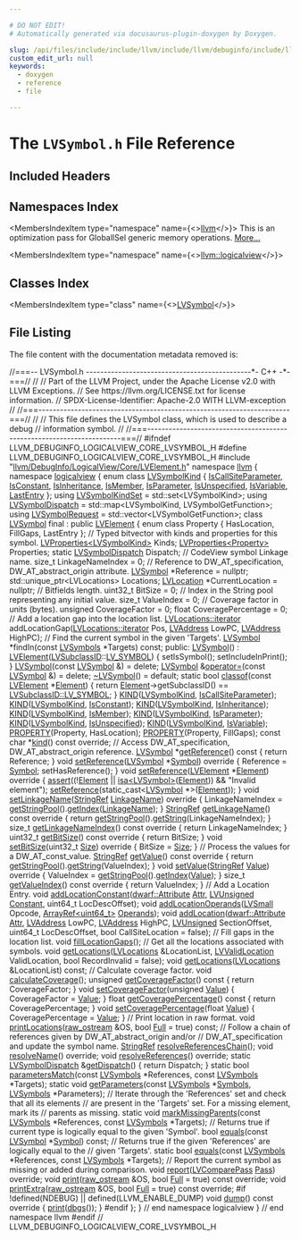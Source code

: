 ```yaml
---

# DO NOT EDIT!
# Automatically generated via docusaurus-plugin-doxygen by Doxygen.

slug: /api/files/include/include/llvm/include/llvm/debuginfo/include/llvm/debuginfo/logicalview/include/llvm/debuginfo/logicalview/core/lvsymbol-h
custom_edit_url: null
keywords:
  - doxygen
  - reference
  - file

---
```





# The `LVSymbol.h` File Reference

<DoxygenPage pluginConfig={pluginConfig}>



## Included Headers

<IncludesList>
<IncludesListItem
  filePath="llvm/DebugInfo/LogicalView/Core/LVElement.h"
  permalink="/docs/api/files/include/include/llvm/include/llvm/debuginfo/include/llvm/debuginfo/logicalview/include/llvm/debuginfo/logicalview/core/lvelement-h"
  isLocal="true" />
</IncludesList>

## Namespaces Index

<MembersIndex>

<MembersIndexItem
  type="namespace"
  name={<><a href="/docs/api/namespaces/llvm">llvm</a></>}>
This is an optimization pass for GlobalISel generic memory operations. <a href="/docs/api/namespaces/llvm/#details">More...</a>
</MembersIndexItem>

<MembersIndexItem
  type="namespace"
  name={<><a href="/docs/api/namespaces/llvm/logicalview">llvm::logicalview</a></>}>
</MembersIndexItem>

</MembersIndex>

## Classes Index

<MembersIndex>

<MembersIndexItem
  type="class"
  name={<><a href="/docs/api/classes/llvm/logicalview/lvsymbol">LVSymbol</a></>}>
</MembersIndexItem>

</MembersIndex>


## File Listing

The file content with the documentation metadata removed is:

<ProgramListing>

<Link id="l00001" /><CodeLine lineNumber="1"><Highlight kind="comment">//===-- LVSymbol.h ----------------------------------------------&#42;- C++ -&#42;-===//</Highlight><Highlight kind="normal"></Highlight></CodeLine>
<Link id="l00002" /><CodeLine lineNumber="2"><Highlight kind="normal"></Highlight><Highlight kind="comment">//</Highlight><Highlight kind="normal"></Highlight></CodeLine>
<Link id="l00003" /><CodeLine lineNumber="3"><Highlight kind="normal"></Highlight><Highlight kind="comment">// Part of the LLVM Project, under the Apache License v2.0 with LLVM Exceptions.</Highlight><Highlight kind="normal"></Highlight></CodeLine>
<Link id="l00004" /><CodeLine lineNumber="4"><Highlight kind="normal"></Highlight><Highlight kind="comment">// See https://llvm.org/LICENSE.txt for license information.</Highlight><Highlight kind="normal"></Highlight></CodeLine>
<Link id="l00005" /><CodeLine lineNumber="5"><Highlight kind="normal"></Highlight><Highlight kind="comment">// SPDX-License-Identifier: Apache-2.0 WITH LLVM-exception</Highlight><Highlight kind="normal"></Highlight></CodeLine>
<Link id="l00006" /><CodeLine lineNumber="6"><Highlight kind="normal"></Highlight><Highlight kind="comment">//</Highlight><Highlight kind="normal"></Highlight></CodeLine>
<Link id="l00007" /><CodeLine lineNumber="7"><Highlight kind="normal"></Highlight><Highlight kind="comment">//===----------------------------------------------------------------------===//</Highlight><Highlight kind="normal"></Highlight></CodeLine>
<Link id="l00008" /><CodeLine lineNumber="8"><Highlight kind="normal"></Highlight><Highlight kind="comment">//</Highlight><Highlight kind="normal"></Highlight></CodeLine>
<Link id="l00009" /><CodeLine lineNumber="9"><Highlight kind="normal"></Highlight><Highlight kind="comment">// This file defines the LVSymbol class, which is used to describe a debug</Highlight><Highlight kind="normal"></Highlight></CodeLine>
<Link id="l00010" /><CodeLine lineNumber="10"><Highlight kind="normal"></Highlight><Highlight kind="comment">// information symbol.</Highlight><Highlight kind="normal"></Highlight></CodeLine>
<Link id="l00011" /><CodeLine lineNumber="11"><Highlight kind="normal"></Highlight><Highlight kind="comment">//</Highlight><Highlight kind="normal"></Highlight></CodeLine>
<Link id="l00012" /><CodeLine lineNumber="12"><Highlight kind="normal"></Highlight><Highlight kind="comment">//===----------------------------------------------------------------------===//</Highlight><Highlight kind="normal"></Highlight></CodeLine>
<Link id="l00013" /><CodeLine lineNumber="13"><Highlight kind="normal"></Highlight></CodeLine>
<Link id="l00014" /><CodeLine lineNumber="14"><Highlight kind="normal"></Highlight><Highlight kind="preprocessor">#ifndef LLVM&#95;DEBUGINFO&#95;LOGICALVIEW&#95;CORE&#95;LVSYMBOL&#95;H</Highlight><Highlight kind="normal"></Highlight></CodeLine>
<Link id="l00015" /><CodeLine lineNumber="15"><Highlight kind="normal"></Highlight><Highlight kind="preprocessor">#define LLVM&#95;DEBUGINFO&#95;LOGICALVIEW&#95;CORE&#95;LVSYMBOL&#95;H</Highlight><Highlight kind="normal"></Highlight></CodeLine>
<Link id="l00016" /><CodeLine lineNumber="16"><Highlight kind="normal"></Highlight></CodeLine>
<Link id="l00017" /><CodeLine lineNumber="17"><Highlight kind="normal"></Highlight><Highlight kind="preprocessor">#include &quot;<a href="/docs/api/files/include/include/llvm/include/llvm/debuginfo/include/llvm/debuginfo/logicalview/include/llvm/debuginfo/logicalview/core/lvelement-h">llvm/DebugInfo/LogicalView/Core/LVElement.h</a>&quot;</Highlight><Highlight kind="normal"></Highlight></CodeLine>
<Link id="l00018" /><CodeLine lineNumber="18"><Highlight kind="normal"></Highlight></CodeLine>
<Link id="l00019" /><CodeLine lineNumber="19"><Highlight kind="normal"></Highlight><Highlight kind="keyword">namespace </Highlight><Highlight kind="normal"><a href="/docs/api/namespaces/llvm">llvm</a> &#123;</Highlight></CodeLine>
<Link id="l00020" /><CodeLine lineNumber="20"><Highlight kind="normal"></Highlight><Highlight kind="keyword">namespace </Highlight><Highlight kind="normal"><a href="/docs/api/namespaces/llvm/logicalview">logicalview</a> &#123;</Highlight></CodeLine>
<Link id="l00021" /><CodeLine lineNumber="21"><Highlight kind="normal"></Highlight></CodeLine>
<Link id="l00022" /><CodeLine lineNumber="22" lineLink="/docs/api/namespaces/llvm/logicalview/#a3d5fc908e2b7551e895442fe95e2b090"><Highlight kind="normal"></Highlight><Highlight kind="keyword">enum class</Highlight><Highlight kind="normal"> <a href="/docs/api/namespaces/llvm/logicalview/#a3d5fc908e2b7551e895442fe95e2b090">LVSymbolKind</a> &#123;</Highlight></CodeLine>
<Link id="l00023" /><CodeLine lineNumber="23" lineLink="/docs/api/namespaces/llvm/logicalview/#a3d5fc908e2b7551e895442fe95e2b090a43a104fd4c741376beded08cdeccba45"><Highlight kind="normal">  <a href="/docs/api/namespaces/llvm/logicalview/#a3d5fc908e2b7551e895442fe95e2b090a43a104fd4c741376beded08cdeccba45">IsCallSiteParameter</a>,</Highlight></CodeLine>
<Link id="l00024" /><CodeLine lineNumber="24" lineLink="/docs/api/namespaces/llvm/logicalview/#a3d5fc908e2b7551e895442fe95e2b090affb12d1a144101cc60187107b298897d"><Highlight kind="normal">  <a href="/docs/api/namespaces/llvm/codeview/#adea5cfab927f82e2664c69c86f8f572faffb12d1a144101cc60187107b298897d">IsConstant</a>,</Highlight></CodeLine>
<Link id="l00025" /><CodeLine lineNumber="25" lineLink="/docs/api/namespaces/llvm/logicalview/#a3d5fc908e2b7551e895442fe95e2b090a9914e02236a03c50fbbf3bbcc954febd"><Highlight kind="normal">  <a href="/docs/api/namespaces/llvm/logicalview/#a3d5fc908e2b7551e895442fe95e2b090a9914e02236a03c50fbbf3bbcc954febd">IsInheritance</a>,</Highlight></CodeLine>
<Link id="l00026" /><CodeLine lineNumber="26" lineLink="/docs/api/namespaces/llvm/logicalview/#a3d5fc908e2b7551e895442fe95e2b090ab40fdbaaee07f50a0654ab075b4d9af1"><Highlight kind="normal">  <a href="/docs/api/namespaces/llvm/logicalview/#a738fb172d3b98e08a4325dc7ca5588b8ab40fdbaaee07f50a0654ab075b4d9af1">IsMember</a>,</Highlight></CodeLine>
<Link id="l00027" /><CodeLine lineNumber="27" lineLink="/docs/api/namespaces/llvm/logicalview/#a3d5fc908e2b7551e895442fe95e2b090a3c21f0dc49836cff410ee48c6541f48d"><Highlight kind="normal">  <a href="/docs/api/namespaces/llvm/codeview/#a122913b65bb4e07d697d9910e5e58762a3c21f0dc49836cff410ee48c6541f48d">IsParameter</a>,</Highlight></CodeLine>
<Link id="l00028" /><CodeLine lineNumber="28" lineLink="/docs/api/namespaces/llvm/logicalview/#a3d5fc908e2b7551e895442fe95e2b090ad8dd6587a1c5498a3f6f494891690030"><Highlight kind="normal">  <a href="/docs/api/namespaces/llvm/logicalview/#a3d5fc908e2b7551e895442fe95e2b090ad8dd6587a1c5498a3f6f494891690030">IsUnspecified</a>,</Highlight></CodeLine>
<Link id="l00029" /><CodeLine lineNumber="29" lineLink="/docs/api/namespaces/llvm/logicalview/#a3d5fc908e2b7551e895442fe95e2b090ac34fc7aad3ee91045624929ba5dc15ac"><Highlight kind="normal">  <a href="/docs/api/namespaces/llvm/logicalview/#a3d5fc908e2b7551e895442fe95e2b090ac34fc7aad3ee91045624929ba5dc15ac">IsVariable</a>,</Highlight></CodeLine>
<Link id="l00030" /><CodeLine lineNumber="30" lineLink="/docs/api/namespaces/llvm/logicalview/#a3d5fc908e2b7551e895442fe95e2b090aa8dd94192f46c5d6b627fa48d2232456"><Highlight kind="normal">  <a href="/docs/api/namespaces/llvm/logicalview/#a67a0a9e98b6eba7815f33e0e25ab4a3daa8dd94192f46c5d6b627fa48d2232456">LastEntry</a></Highlight></CodeLine>
<Link id="l00031" /><CodeLine lineNumber="31"><Highlight kind="normal">&#125;;</Highlight></CodeLine>
<Link id="l00032" /><CodeLine lineNumber="32" lineLink="/docs/api/namespaces/llvm/logicalview/#a0981715291dc939d04f5f6c0d13da377"><Highlight kind="normal"></Highlight><Highlight kind="keyword">using </Highlight><Highlight kind="normal"><a href="/docs/api/namespaces/llvm/logicalview/#a0981715291dc939d04f5f6c0d13da377">LVSymbolKindSet</a> = std::set&lt;LVSymbolKind&gt;;</Highlight></CodeLine>
<Link id="l00033" /><CodeLine lineNumber="33" lineLink="/docs/api/namespaces/llvm/logicalview/#a321cd84fc56ecb90861ecd29f0ab695d"><Highlight kind="normal"></Highlight><Highlight kind="keyword">using </Highlight><Highlight kind="normal"><a href="/docs/api/namespaces/llvm/logicalview/#a321cd84fc56ecb90861ecd29f0ab695d">LVSymbolDispatch</a> = std::map&lt;LVSymbolKind, LVSymbolGetFunction&gt;;</Highlight></CodeLine>
<Link id="l00034" /><CodeLine lineNumber="34" lineLink="/docs/api/namespaces/llvm/logicalview/#a3c78c7d11738d619a50f414876899817"><Highlight kind="normal"></Highlight><Highlight kind="keyword">using </Highlight><Highlight kind="normal"><a href="/docs/api/namespaces/llvm/logicalview/#a3c78c7d11738d619a50f414876899817">LVSymbolRequest</a> = std::vector&lt;LVSymbolGetFunction&gt;;</Highlight></CodeLine>
<Link id="l00035" /><CodeLine lineNumber="35"><Highlight kind="normal"></Highlight></CodeLine>
<Link id="l00036" /><CodeLine lineNumber="36" lineLink="/docs/api/classes/llvm/logicalview/lvsymbol"><Highlight kind="normal"></Highlight><Highlight kind="keyword">class </Highlight><Highlight kind="normal"><a href="/docs/api/classes/llvm/logicalview/lvsymbol/#aee704ac618c5f1e6137701e4909cc042">LVSymbol</a> final : </Highlight><Highlight kind="keyword">public</Highlight><Highlight kind="normal"> <a href="/docs/api/classes/llvm/logicalview/lvelement/#a472b2d467bd099e1735f895c415ae034">LVElement</a> &#123;</Highlight></CodeLine>
<Link id="l00037" /><CodeLine lineNumber="37"><Highlight kind="normal">  </Highlight><Highlight kind="keyword">enum class</Highlight><Highlight kind="normal"> Property &#123; HasLocation, FillGaps, LastEntry &#125;;</Highlight></CodeLine>
<Link id="l00038" /><CodeLine lineNumber="38"><Highlight kind="normal"></Highlight></CodeLine>
<Link id="l00039" /><CodeLine lineNumber="39"><Highlight kind="normal">  </Highlight><Highlight kind="comment">// Typed bitvector with kinds and properties for this symbol.</Highlight><Highlight kind="normal"></Highlight></CodeLine>
<Link id="l00040" /><CodeLine lineNumber="40"><Highlight kind="normal">  <a href="/docs/api/classes/llvm/logicalview/lvproperties">LVProperties&lt;LVSymbolKind&gt;</a> Kinds;</Highlight></CodeLine>
<Link id="l00041" /><CodeLine lineNumber="41"><Highlight kind="normal">  <a href="/docs/api/classes/llvm/logicalview/lvproperties">LVProperties&lt;Property&gt;</a> Properties;</Highlight></CodeLine>
<Link id="l00042" /><CodeLine lineNumber="42"><Highlight kind="normal">  </Highlight><Highlight kind="keyword">static</Highlight><Highlight kind="normal"> <a href="/docs/api/namespaces/llvm/logicalview/#a321cd84fc56ecb90861ecd29f0ab695d">LVSymbolDispatch</a> Dispatch;</Highlight></CodeLine>
<Link id="l00043" /><CodeLine lineNumber="43"><Highlight kind="normal"></Highlight></CodeLine>
<Link id="l00044" /><CodeLine lineNumber="44"><Highlight kind="normal">  </Highlight><Highlight kind="comment">// CodeView symbol Linkage name.</Highlight><Highlight kind="normal"></Highlight></CodeLine>
<Link id="l00045" /><CodeLine lineNumber="45"><Highlight kind="normal">  </Highlight><Highlight kind="keywordtype">size&#95;t</Highlight><Highlight kind="normal"> LinkageNameIndex = 0;</Highlight></CodeLine>
<Link id="l00046" /><CodeLine lineNumber="46"><Highlight kind="normal"></Highlight></CodeLine>
<Link id="l00047" /><CodeLine lineNumber="47"><Highlight kind="normal">  </Highlight><Highlight kind="comment">// Reference to DW&#95;AT&#95;specification, DW&#95;AT&#95;abstract&#95;origin attribute.</Highlight><Highlight kind="normal"></Highlight></CodeLine>
<Link id="l00048" /><CodeLine lineNumber="48"><Highlight kind="normal">  <a href="/docs/api/classes/llvm/logicalview/lvsymbol/#aee704ac618c5f1e6137701e4909cc042">LVSymbol</a> &#42;Reference = </Highlight><Highlight kind="keyword">nullptr</Highlight><Highlight kind="normal">;</Highlight></CodeLine>
<Link id="l00049" /><CodeLine lineNumber="49"><Highlight kind="normal">  std::unique&#95;ptr&lt;LVLocations&gt; Locations;</Highlight></CodeLine>
<Link id="l00050" /><CodeLine lineNumber="50"><Highlight kind="normal">  <a href="/docs/api/classes/llvm/logicalview/lvlocation">LVLocation</a> &#42;CurrentLocation = </Highlight><Highlight kind="keyword">nullptr</Highlight><Highlight kind="normal">;</Highlight></CodeLine>
<Link id="l00051" /><CodeLine lineNumber="51"><Highlight kind="normal"></Highlight></CodeLine>
<Link id="l00052" /><CodeLine lineNumber="52"><Highlight kind="normal">  </Highlight><Highlight kind="comment">// Bitfields length.</Highlight><Highlight kind="normal"></Highlight></CodeLine>
<Link id="l00053" /><CodeLine lineNumber="53"><Highlight kind="normal">  uint32&#95;t BitSize = 0;</Highlight></CodeLine>
<Link id="l00054" /><CodeLine lineNumber="54"><Highlight kind="normal"></Highlight></CodeLine>
<Link id="l00055" /><CodeLine lineNumber="55"><Highlight kind="normal">  </Highlight><Highlight kind="comment">// Index in the String pool representing any initial value.</Highlight><Highlight kind="normal"></Highlight></CodeLine>
<Link id="l00056" /><CodeLine lineNumber="56"><Highlight kind="normal">  </Highlight><Highlight kind="keywordtype">size&#95;t</Highlight><Highlight kind="normal"> ValueIndex = 0;</Highlight></CodeLine>
<Link id="l00057" /><CodeLine lineNumber="57"><Highlight kind="normal"></Highlight></CodeLine>
<Link id="l00058" /><CodeLine lineNumber="58"><Highlight kind="normal">  </Highlight><Highlight kind="comment">// Coverage factor in units (bytes).</Highlight><Highlight kind="normal"></Highlight></CodeLine>
<Link id="l00059" /><CodeLine lineNumber="59"><Highlight kind="normal">  </Highlight><Highlight kind="keywordtype">unsigned</Highlight><Highlight kind="normal"> CoverageFactor = 0;</Highlight></CodeLine>
<Link id="l00060" /><CodeLine lineNumber="60"><Highlight kind="normal">  </Highlight><Highlight kind="keywordtype">float</Highlight><Highlight kind="normal"> CoveragePercentage = 0;</Highlight></CodeLine>
<Link id="l00061" /><CodeLine lineNumber="61"><Highlight kind="normal"></Highlight></CodeLine>
<Link id="l00062" /><CodeLine lineNumber="62"><Highlight kind="normal">  </Highlight><Highlight kind="comment">// Add a location gap into the location list.</Highlight><Highlight kind="normal"></Highlight></CodeLine>
<Link id="l00063" /><CodeLine lineNumber="63"><Highlight kind="normal">  <a href="/docs/api/classes/llvm/smallvectortemplatecommon/#a9eae7ba1448d9866beca95a042de2e11">LVLocations::iterator</a> addLocationGap(<a href="/docs/api/classes/llvm/smallvectortemplatecommon/#a9eae7ba1448d9866beca95a042de2e11">LVLocations::iterator</a> Pos,</Highlight></CodeLine>
<Link id="l00064" /><CodeLine lineNumber="64"><Highlight kind="normal">                                       <a href="/docs/api/namespaces/llvm/logicalview/#ad3a6cc0dd7aa2e5bf8b5d0ee648e6850">LVAddress</a> LowPC, <a href="/docs/api/namespaces/llvm/logicalview/#ad3a6cc0dd7aa2e5bf8b5d0ee648e6850">LVAddress</a> HighPC);</Highlight></CodeLine>
<Link id="l00065" /><CodeLine lineNumber="65"><Highlight kind="normal"></Highlight></CodeLine>
<Link id="l00066" /><CodeLine lineNumber="66"><Highlight kind="normal">  </Highlight><Highlight kind="comment">// Find the current symbol in the given &#39;Targets&#39;.</Highlight><Highlight kind="normal"></Highlight></CodeLine>
<Link id="l00067" /><CodeLine lineNumber="67"><Highlight kind="normal">  <a href="/docs/api/classes/llvm/logicalview/lvsymbol/#aee704ac618c5f1e6137701e4909cc042">LVSymbol</a> &#42;findIn(</Highlight><Highlight kind="keyword">const</Highlight><Highlight kind="normal"> <a href="/docs/api/namespaces/llvm/logicalview/#a86d76ed6f92c1d16716bd39fadc6de5d">LVSymbols</a> &#42;Targets) </Highlight><Highlight kind="keyword">const</Highlight><Highlight kind="normal">;</Highlight></CodeLine>
<Link id="l00068" /><CodeLine lineNumber="68"><Highlight kind="normal"></Highlight></CodeLine>
<Link id="l00069" /><CodeLine lineNumber="69"><Highlight kind="normal"></Highlight><Highlight kind="keyword">public</Highlight><Highlight kind="normal">:</Highlight></CodeLine>
<Link id="l00070" /><CodeLine lineNumber="70" lineLink="/docs/api/classes/llvm/logicalview/lvsymbol/#aee704ac618c5f1e6137701e4909cc042"><Highlight kind="normal">  <a href="/docs/api/classes/llvm/logicalview/lvsymbol/#aee704ac618c5f1e6137701e4909cc042">LVSymbol</a>() : <a href="/docs/api/classes/llvm/logicalview/lvelement/#a472b2d467bd099e1735f895c415ae034">LVElement</a>(<a href="/docs/api/namespaces/llvm/logicalview/#ac5b889725ac97a28717b8f8de99c9797">LVSubclassID</a>::<a href="/docs/api/namespaces/llvm/logicalview/#ac5b889725ac97a28717b8f8de99c9797a53b55a9706ac2a2d3d9a9fec264301ee">LV&#95;SYMBOL</a>) &#123;</Highlight></CodeLine>
<Link id="l00071" /><CodeLine lineNumber="71"><Highlight kind="normal">    setIsSymbol();</Highlight></CodeLine>
<Link id="l00072" /><CodeLine lineNumber="72"><Highlight kind="normal">    setIncludeInPrint();</Highlight></CodeLine>
<Link id="l00073" /><CodeLine lineNumber="73"><Highlight kind="normal">  &#125;</Highlight></CodeLine>
<Link id="l00074" /><CodeLine lineNumber="74" lineLink="/docs/api/classes/llvm/logicalview/lvsymbol/#a3723723113abc72081d405b9e2804e25"><Highlight kind="normal">  <a href="/docs/api/classes/llvm/logicalview/lvsymbol/#a3723723113abc72081d405b9e2804e25">LVSymbol</a>(</Highlight><Highlight kind="keyword">const</Highlight><Highlight kind="normal"> <a href="/docs/api/classes/llvm/logicalview/lvsymbol/#aee704ac618c5f1e6137701e4909cc042">LVSymbol</a> &amp;) = </Highlight><Highlight kind="keyword">delete</Highlight><Highlight kind="normal">;</Highlight></CodeLine>
<Link id="l00075" /><CodeLine lineNumber="75" lineLink="/docs/api/classes/llvm/logicalview/lvsymbol/#a2b048e59a2c8129b4527ba880d3070c6"><Highlight kind="normal">  <a href="/docs/api/classes/llvm/logicalview/lvsymbol/#aee704ac618c5f1e6137701e4909cc042">LVSymbol</a> &amp;<a href="/docs/api/classes/llvm/logicalview/lvsymbol/#a2b048e59a2c8129b4527ba880d3070c6">operator=</a>(</Highlight><Highlight kind="keyword">const</Highlight><Highlight kind="normal"> <a href="/docs/api/classes/llvm/logicalview/lvsymbol/#aee704ac618c5f1e6137701e4909cc042">LVSymbol</a> &amp;) = </Highlight><Highlight kind="keyword">delete</Highlight><Highlight kind="normal">;</Highlight></CodeLine>
<Link id="l00076" /><CodeLine lineNumber="76" lineLink="/docs/api/classes/llvm/logicalview/lvsymbol/#a1fe647c648a69df8ea72470b6b100d83"><Highlight kind="normal">  <a href="/docs/api/classes/llvm/logicalview/lvsymbol/#a1fe647c648a69df8ea72470b6b100d83">~LVSymbol</a>() = </Highlight><Highlight kind="keywordflow">default</Highlight><Highlight kind="normal">;</Highlight></CodeLine>
<Link id="l00077" /><CodeLine lineNumber="77"><Highlight kind="normal"></Highlight></CodeLine>
<Link id="l00078" /><CodeLine lineNumber="78" lineLink="/docs/api/classes/llvm/logicalview/lvsymbol/#a9b07ed2eaaa794cb6e2ce7865587aff1"><Highlight kind="normal">  </Highlight><Highlight kind="keyword">static</Highlight><Highlight kind="normal"> </Highlight><Highlight kind="keywordtype">bool</Highlight><Highlight kind="normal"> <a href="/docs/api/classes/llvm/logicalview/lvsymbol/#a9b07ed2eaaa794cb6e2ce7865587aff1">classof</a>(</Highlight><Highlight kind="keyword">const</Highlight><Highlight kind="normal"> <a href="/docs/api/classes/llvm/logicalview/lvelement/#a472b2d467bd099e1735f895c415ae034">LVElement</a> &#42;<a href="/docs/api/classes/llvm/logicalview/lvobject/#a0443a6aea3e495934ac8b6da347b18cc">Element</a>) &#123;</Highlight></CodeLine>
<Link id="l00079" /><CodeLine lineNumber="79"><Highlight kind="normal">    </Highlight><Highlight kind="keywordflow">return</Highlight><Highlight kind="normal"> <a href="/docs/api/classes/llvm/logicalview/lvobject/#a0443a6aea3e495934ac8b6da347b18cc">Element</a>-&gt;getSubclassID() == <a href="/docs/api/namespaces/llvm/logicalview/#ac5b889725ac97a28717b8f8de99c9797a53b55a9706ac2a2d3d9a9fec264301ee">LVSubclassID::LV&#95;SYMBOL</a>;</Highlight></CodeLine>
<Link id="l00080" /><CodeLine lineNumber="80"><Highlight kind="normal">  &#125;</Highlight></CodeLine>
<Link id="l00081" /><CodeLine lineNumber="81"><Highlight kind="normal"></Highlight></CodeLine>
<Link id="l00082" /><CodeLine lineNumber="82" lineLink="/docs/api/classes/llvm/logicalview/lvsymbol/#a43db2f8eb23aead1a2632ad408e896ac"><Highlight kind="normal">  <a href="/docs/api/classes/llvm/logicalview/lvsymbol/#a43db2f8eb23aead1a2632ad408e896ac">KIND</a>(<a href="/docs/api/namespaces/llvm/logicalview/#a3d5fc908e2b7551e895442fe95e2b090">LVSymbolKind</a>, <a href="/docs/api/namespaces/llvm/logicalview/#a3d5fc908e2b7551e895442fe95e2b090a43a104fd4c741376beded08cdeccba45">IsCallSiteParameter</a>);</Highlight></CodeLine>
<Link id="l00083" /><CodeLine lineNumber="83" lineLink="/docs/api/classes/llvm/logicalview/lvsymbol/#a5912f0e6040053dc36357c4816892350"><Highlight kind="normal">  <a href="/docs/api/classes/llvm/logicalview/lvsymbol/#a5912f0e6040053dc36357c4816892350">KIND</a>(<a href="/docs/api/namespaces/llvm/logicalview/#a3d5fc908e2b7551e895442fe95e2b090">LVSymbolKind</a>, <a href="/docs/api/namespaces/llvm/codeview/#adea5cfab927f82e2664c69c86f8f572faffb12d1a144101cc60187107b298897d">IsConstant</a>);</Highlight></CodeLine>
<Link id="l00084" /><CodeLine lineNumber="84" lineLink="/docs/api/classes/llvm/logicalview/lvsymbol/#a71145982db8b227f64bd7218aef6557d"><Highlight kind="normal">  <a href="/docs/api/classes/llvm/logicalview/lvsymbol/#a71145982db8b227f64bd7218aef6557d">KIND</a>(<a href="/docs/api/namespaces/llvm/logicalview/#a3d5fc908e2b7551e895442fe95e2b090">LVSymbolKind</a>, <a href="/docs/api/namespaces/llvm/logicalview/#a3d5fc908e2b7551e895442fe95e2b090a9914e02236a03c50fbbf3bbcc954febd">IsInheritance</a>);</Highlight></CodeLine>
<Link id="l00085" /><CodeLine lineNumber="85" lineLink="/docs/api/classes/llvm/logicalview/lvsymbol/#a823bfd8265f3ecb42d4be8e9122f256c"><Highlight kind="normal">  <a href="/docs/api/classes/llvm/logicalview/lvsymbol/#a823bfd8265f3ecb42d4be8e9122f256c">KIND</a>(<a href="/docs/api/namespaces/llvm/logicalview/#a3d5fc908e2b7551e895442fe95e2b090">LVSymbolKind</a>, <a href="/docs/api/namespaces/llvm/logicalview/#a738fb172d3b98e08a4325dc7ca5588b8ab40fdbaaee07f50a0654ab075b4d9af1">IsMember</a>);</Highlight></CodeLine>
<Link id="l00086" /><CodeLine lineNumber="86" lineLink="/docs/api/classes/llvm/logicalview/lvsymbol/#a97c55ea836d63d59bc3212ab85e36be1"><Highlight kind="normal">  <a href="/docs/api/classes/llvm/logicalview/lvsymbol/#a97c55ea836d63d59bc3212ab85e36be1">KIND</a>(<a href="/docs/api/namespaces/llvm/logicalview/#a3d5fc908e2b7551e895442fe95e2b090">LVSymbolKind</a>, <a href="/docs/api/namespaces/llvm/codeview/#a122913b65bb4e07d697d9910e5e58762a3c21f0dc49836cff410ee48c6541f48d">IsParameter</a>);</Highlight></CodeLine>
<Link id="l00087" /><CodeLine lineNumber="87" lineLink="/docs/api/classes/llvm/logicalview/lvsymbol/#a3c8ba69a428ca0960f63c6ad4fe09ccd"><Highlight kind="normal">  <a href="/docs/api/classes/llvm/logicalview/lvsymbol/#a3c8ba69a428ca0960f63c6ad4fe09ccd">KIND</a>(<a href="/docs/api/namespaces/llvm/logicalview/#a3d5fc908e2b7551e895442fe95e2b090">LVSymbolKind</a>, <a href="/docs/api/namespaces/llvm/logicalview/#a3d5fc908e2b7551e895442fe95e2b090ad8dd6587a1c5498a3f6f494891690030">IsUnspecified</a>);</Highlight></CodeLine>
<Link id="l00088" /><CodeLine lineNumber="88" lineLink="/docs/api/classes/llvm/logicalview/lvsymbol/#af5571467cc76b955b39511352a08bd7a"><Highlight kind="normal">  <a href="/docs/api/classes/llvm/logicalview/lvsymbol/#af5571467cc76b955b39511352a08bd7a">KIND</a>(<a href="/docs/api/namespaces/llvm/logicalview/#a3d5fc908e2b7551e895442fe95e2b090">LVSymbolKind</a>, <a href="/docs/api/namespaces/llvm/logicalview/#a3d5fc908e2b7551e895442fe95e2b090ac34fc7aad3ee91045624929ba5dc15ac">IsVariable</a>);</Highlight></CodeLine>
<Link id="l00089" /><CodeLine lineNumber="89"><Highlight kind="normal"></Highlight></CodeLine>
<Link id="l00090" /><CodeLine lineNumber="90" lineLink="/docs/api/classes/llvm/logicalview/lvsymbol/#a9d9bd6e048b4688b15fac2f2adf67ecc"><Highlight kind="normal">  <a href="/docs/api/classes/llvm/logicalview/lvsymbol/#a9d9bd6e048b4688b15fac2f2adf67ecc">PROPERTY</a>(Property, HasLocation);</Highlight></CodeLine>
<Link id="l00091" /><CodeLine lineNumber="91" lineLink="/docs/api/classes/llvm/logicalview/lvsymbol/#a3b04e8b6c8a56bef8a7d26e4ca81ce6c"><Highlight kind="normal">  <a href="/docs/api/classes/llvm/logicalview/lvsymbol/#a3b04e8b6c8a56bef8a7d26e4ca81ce6c">PROPERTY</a>(Property, FillGaps);</Highlight></CodeLine>
<Link id="l00092" /><CodeLine lineNumber="92"><Highlight kind="normal"></Highlight></CodeLine>
<Link id="l00093" /><CodeLine lineNumber="93"><Highlight kind="normal">  </Highlight><Highlight kind="keyword">const</Highlight><Highlight kind="normal"> </Highlight><Highlight kind="keywordtype">char</Highlight><Highlight kind="normal"> &#42;<a href="/docs/api/classes/llvm/logicalview/lvsymbol/#ac948a8f10743b2203872629b7272e8f2">kind</a>() </Highlight><Highlight kind="keyword">const override</Highlight><Highlight kind="normal">;</Highlight></CodeLine>
<Link id="l00094" /><CodeLine lineNumber="94"><Highlight kind="normal"></Highlight></CodeLine>
<Link id="l00095" /><CodeLine lineNumber="95"><Highlight kind="normal">  </Highlight><Highlight kind="comment">// Access DW&#95;AT&#95;specification, DW&#95;AT&#95;abstract&#95;origin reference.</Highlight><Highlight kind="normal"></Highlight></CodeLine>
<Link id="l00096" /><CodeLine lineNumber="96" lineLink="/docs/api/classes/llvm/logicalview/lvsymbol/#ae52a41533d37ad09d77c498841dd2795"><Highlight kind="normal">  <a href="/docs/api/classes/llvm/logicalview/lvsymbol/#aee704ac618c5f1e6137701e4909cc042">LVSymbol</a> &#42;<a href="/docs/api/classes/llvm/logicalview/lvsymbol/#ae52a41533d37ad09d77c498841dd2795">getReference</a>()</Highlight><Highlight kind="keyword"> const </Highlight><Highlight kind="normal">&#123; </Highlight><Highlight kind="keywordflow">return</Highlight><Highlight kind="normal"> Reference; &#125;</Highlight></CodeLine>
<Link id="l00097" /><CodeLine lineNumber="97" lineLink="/docs/api/classes/llvm/logicalview/lvsymbol/#aab105c312bcfc38d12f2c3ed925332cf"><Highlight kind="normal">  </Highlight><Highlight kind="keywordtype">void</Highlight><Highlight kind="normal"> <a href="/docs/api/classes/llvm/logicalview/lvsymbol/#aab105c312bcfc38d12f2c3ed925332cf">setReference</a>(<a href="/docs/api/classes/llvm/logicalview/lvsymbol/#aee704ac618c5f1e6137701e4909cc042">LVSymbol</a> &#42;<a href="/docs/api/classes/llvm/logicalview/lvobject/#aca73388280910037c4d10ff4e6c22756">Symbol</a>)</Highlight><Highlight kind="keyword"> override </Highlight><Highlight kind="normal">&#123;</Highlight></CodeLine>
<Link id="l00098" /><CodeLine lineNumber="98"><Highlight kind="normal">    Reference = <a href="/docs/api/classes/llvm/logicalview/lvobject/#aca73388280910037c4d10ff4e6c22756">Symbol</a>;</Highlight></CodeLine>
<Link id="l00099" /><CodeLine lineNumber="99"><Highlight kind="normal">    setHasReference();</Highlight></CodeLine>
<Link id="l00100" /><CodeLine lineNumber="100"><Highlight kind="normal">  &#125;</Highlight></CodeLine>
<Link id="l00101" /><CodeLine lineNumber="101" lineLink="/docs/api/classes/llvm/logicalview/lvsymbol/#a998abc5d31d52a5eda9576808592dd4d"><Highlight kind="normal">  </Highlight><Highlight kind="keywordtype">void</Highlight><Highlight kind="normal"> <a href="/docs/api/classes/llvm/logicalview/lvsymbol/#a998abc5d31d52a5eda9576808592dd4d">setReference</a>(<a href="/docs/api/classes/llvm/logicalview/lvelement/#a472b2d467bd099e1735f895c415ae034">LVElement</a> &#42;<a href="/docs/api/classes/llvm/logicalview/lvobject/#a0443a6aea3e495934ac8b6da347b18cc">Element</a>)</Highlight><Highlight kind="keyword"> override </Highlight><Highlight kind="normal">&#123;</Highlight></CodeLine>
<Link id="l00102" /><CodeLine lineNumber="102"><Highlight kind="normal">    <a href="/docs/api/files/lib/lib/target/lib/target/amdgpu/silowercontrolflow-cpp/#a4868c5d81c5ccc98c47aeab6244346a0">assert</a>((!<a href="/docs/api/classes/llvm/logicalview/lvobject/#a0443a6aea3e495934ac8b6da347b18cc">Element</a> || <a href="/docs/api/namespaces/llvm/#a92ca992e52dddc420f4b069cae06dfbe">isa&lt;LVSymbol&gt;</a>(<a href="/docs/api/classes/llvm/logicalview/lvobject/#a0443a6aea3e495934ac8b6da347b18cc">Element</a>)) &amp;&amp; </Highlight><Highlight kind="stringliteral">&quot;Invalid element&quot;</Highlight><Highlight kind="normal">);</Highlight></CodeLine>
<Link id="l00103" /><CodeLine lineNumber="103"><Highlight kind="normal">    <a href="/docs/api/classes/llvm/logicalview/lvsymbol/#aab105c312bcfc38d12f2c3ed925332cf">setReference</a>(</Highlight><Highlight kind="keyword">static&#95;cast&lt;</Highlight><Highlight kind="normal"><a href="/docs/api/classes/llvm/logicalview/lvsymbol/#aee704ac618c5f1e6137701e4909cc042">LVSymbol</a> &#42;</Highlight><Highlight kind="keyword">&gt;</Highlight><Highlight kind="normal">(<a href="/docs/api/classes/llvm/logicalview/lvobject/#a0443a6aea3e495934ac8b6da347b18cc">Element</a>));</Highlight></CodeLine>
<Link id="l00104" /><CodeLine lineNumber="104"><Highlight kind="normal">  &#125;</Highlight></CodeLine>
<Link id="l00105" /><CodeLine lineNumber="105"><Highlight kind="normal"></Highlight></CodeLine>
<Link id="l00106" /><CodeLine lineNumber="106" lineLink="/docs/api/classes/llvm/logicalview/lvsymbol/#a9542d7dd44206a0d47ec9600f9124518"><Highlight kind="normal">  </Highlight><Highlight kind="keywordtype">void</Highlight><Highlight kind="normal"> <a href="/docs/api/classes/llvm/logicalview/lvsymbol/#a9542d7dd44206a0d47ec9600f9124518">setLinkageName</a>(<a href="/docs/api/classes/llvm/stringref">StringRef</a> <a href="/docs/api/namespaces/llvm/#aad87d874f7944b5838f7881938d18870a2af11f5ae6e00ebf5aff0bfd071ba5b3">LinkageName</a>)</Highlight><Highlight kind="keyword"> override </Highlight><Highlight kind="normal">&#123;</Highlight></CodeLine>
<Link id="l00107" /><CodeLine lineNumber="107"><Highlight kind="normal">    LinkageNameIndex = <a href="/docs/api/namespaces/llvm/logicalview/#a2d535f55e8a9a6be8ab21dd266f01931">getStringPool</a>().<a href="/docs/api/classes/llvm/logicalview/lvstringpool/#ae39a6c4bf47bfd20b1d17e8b352e3a14">getIndex</a>(<a href="/docs/api/namespaces/llvm/#aad87d874f7944b5838f7881938d18870a2af11f5ae6e00ebf5aff0bfd071ba5b3">LinkageName</a>);</Highlight></CodeLine>
<Link id="l00108" /><CodeLine lineNumber="108"><Highlight kind="normal">  &#125;</Highlight></CodeLine>
<Link id="l00109" /><CodeLine lineNumber="109" lineLink="/docs/api/classes/llvm/logicalview/lvsymbol/#a73168fc650aa4c12c42347b50b4a48af"><Highlight kind="normal">  <a href="/docs/api/classes/llvm/stringref">StringRef</a> <a href="/docs/api/classes/llvm/logicalview/lvsymbol/#a73168fc650aa4c12c42347b50b4a48af">getLinkageName</a>()</Highlight><Highlight kind="keyword"> const override </Highlight><Highlight kind="normal">&#123;</Highlight></CodeLine>
<Link id="l00110" /><CodeLine lineNumber="110"><Highlight kind="normal">    </Highlight><Highlight kind="keywordflow">return</Highlight><Highlight kind="normal"> <a href="/docs/api/namespaces/llvm/logicalview/#a2d535f55e8a9a6be8ab21dd266f01931">getStringPool</a>().<a href="/docs/api/classes/llvm/logicalview/lvstringpool/#ad6daea733db985910935c38c04cc2564">getString</a>(LinkageNameIndex);</Highlight></CodeLine>
<Link id="l00111" /><CodeLine lineNumber="111"><Highlight kind="normal">  &#125;</Highlight></CodeLine>
<Link id="l00112" /><CodeLine lineNumber="112" lineLink="/docs/api/classes/llvm/logicalview/lvsymbol/#a361a23bc91774f6f77e5fb0c66718d3e"><Highlight kind="normal">  </Highlight><Highlight kind="keywordtype">size&#95;t</Highlight><Highlight kind="normal"> <a href="/docs/api/classes/llvm/logicalview/lvsymbol/#a361a23bc91774f6f77e5fb0c66718d3e">getLinkageNameIndex</a>()</Highlight><Highlight kind="keyword"> const override </Highlight><Highlight kind="normal">&#123; </Highlight><Highlight kind="keywordflow">return</Highlight><Highlight kind="normal"> LinkageNameIndex; &#125;</Highlight></CodeLine>
<Link id="l00113" /><CodeLine lineNumber="113"><Highlight kind="normal"></Highlight></CodeLine>
<Link id="l00114" /><CodeLine lineNumber="114" lineLink="/docs/api/classes/llvm/logicalview/lvsymbol/#aa0d5874825de4bb83edd3f71873da18b"><Highlight kind="normal">  uint32&#95;t <a href="/docs/api/classes/llvm/logicalview/lvsymbol/#aa0d5874825de4bb83edd3f71873da18b">getBitSize</a>()</Highlight><Highlight kind="keyword"> const override </Highlight><Highlight kind="normal">&#123; </Highlight><Highlight kind="keywordflow">return</Highlight><Highlight kind="normal"> BitSize; &#125;</Highlight></CodeLine>
<Link id="l00115" /><CodeLine lineNumber="115" lineLink="/docs/api/classes/llvm/logicalview/lvsymbol/#a08cc683a07c6056d2871b01de9112963"><Highlight kind="normal">  </Highlight><Highlight kind="keywordtype">void</Highlight><Highlight kind="normal"> <a href="/docs/api/classes/llvm/logicalview/lvsymbol/#a08cc683a07c6056d2871b01de9112963">setBitSize</a>(uint32&#95;t <a href="/docs/api/files/lib/lib/analysis/inlineorder-cpp/#a7ee6f0cb51c3b9056199e9a0001fe8c3a6f6cb72d544962fa333e2e34ce64f719">Size</a>)</Highlight><Highlight kind="keyword"> override </Highlight><Highlight kind="normal">&#123; BitSize = <a href="/docs/api/files/lib/lib/analysis/inlineorder-cpp/#a7ee6f0cb51c3b9056199e9a0001fe8c3a6f6cb72d544962fa333e2e34ce64f719">Size</a>; &#125;</Highlight></CodeLine>
<Link id="l00116" /><CodeLine lineNumber="116"><Highlight kind="normal"></Highlight></CodeLine>
<Link id="l00117" /><CodeLine lineNumber="117"><Highlight kind="normal">  </Highlight><Highlight kind="comment">// Process the values for a DW&#95;AT&#95;const&#95;value.</Highlight><Highlight kind="normal"></Highlight></CodeLine>
<Link id="l00118" /><CodeLine lineNumber="118" lineLink="/docs/api/classes/llvm/logicalview/lvsymbol/#a9034da77379e608d47a977cbb4cccad7"><Highlight kind="normal">  <a href="/docs/api/classes/llvm/stringref">StringRef</a> <a href="/docs/api/classes/llvm/logicalview/lvsymbol/#a9034da77379e608d47a977cbb4cccad7">getValue</a>()</Highlight><Highlight kind="keyword"> const override </Highlight><Highlight kind="normal">&#123;</Highlight></CodeLine>
<Link id="l00119" /><CodeLine lineNumber="119"><Highlight kind="normal">    </Highlight><Highlight kind="keywordflow">return</Highlight><Highlight kind="normal"> <a href="/docs/api/namespaces/llvm/logicalview/#a2d535f55e8a9a6be8ab21dd266f01931">getStringPool</a>().<a href="/docs/api/classes/llvm/logicalview/lvstringpool/#ad6daea733db985910935c38c04cc2564">getString</a>(ValueIndex);</Highlight></CodeLine>
<Link id="l00120" /><CodeLine lineNumber="120"><Highlight kind="normal">  &#125;</Highlight></CodeLine>
<Link id="l00121" /><CodeLine lineNumber="121" lineLink="/docs/api/classes/llvm/logicalview/lvsymbol/#af0f483ada0be451faa2b254c9548ca1d"><Highlight kind="normal">  </Highlight><Highlight kind="keywordtype">void</Highlight><Highlight kind="normal"> <a href="/docs/api/classes/llvm/logicalview/lvsymbol/#af0f483ada0be451faa2b254c9548ca1d">setValue</a>(<a href="/docs/api/classes/llvm/stringref">StringRef</a> <a href="/docs/api/classes/llvm/value">Value</a>)</Highlight><Highlight kind="keyword"> override </Highlight><Highlight kind="normal">&#123;</Highlight></CodeLine>
<Link id="l00122" /><CodeLine lineNumber="122"><Highlight kind="normal">    ValueIndex = <a href="/docs/api/namespaces/llvm/logicalview/#a2d535f55e8a9a6be8ab21dd266f01931">getStringPool</a>().<a href="/docs/api/classes/llvm/logicalview/lvstringpool/#ae39a6c4bf47bfd20b1d17e8b352e3a14">getIndex</a>(<a href="/docs/api/classes/llvm/value">Value</a>);</Highlight></CodeLine>
<Link id="l00123" /><CodeLine lineNumber="123"><Highlight kind="normal">  &#125;</Highlight></CodeLine>
<Link id="l00124" /><CodeLine lineNumber="124" lineLink="/docs/api/classes/llvm/logicalview/lvsymbol/#ad10f78e6c3d4a5e2a94bb8c787fd7e84"><Highlight kind="normal">  </Highlight><Highlight kind="keywordtype">size&#95;t</Highlight><Highlight kind="normal"> <a href="/docs/api/classes/llvm/logicalview/lvsymbol/#ad10f78e6c3d4a5e2a94bb8c787fd7e84">getValueIndex</a>()</Highlight><Highlight kind="keyword"> const override </Highlight><Highlight kind="normal">&#123; </Highlight><Highlight kind="keywordflow">return</Highlight><Highlight kind="normal"> ValueIndex; &#125;</Highlight></CodeLine>
<Link id="l00125" /><CodeLine lineNumber="125"><Highlight kind="normal"></Highlight></CodeLine>
<Link id="l00126" /><CodeLine lineNumber="126"><Highlight kind="normal">  </Highlight><Highlight kind="comment">// Add a Location Entry.</Highlight><Highlight kind="normal"></Highlight></CodeLine>
<Link id="l00127" /><CodeLine lineNumber="127"><Highlight kind="normal">  </Highlight><Highlight kind="keywordtype">void</Highlight><Highlight kind="normal"> <a href="/docs/api/classes/llvm/logicalview/lvsymbol/#a697f87fed433f993f6e87e890fd98fa7">addLocationConstant</a>(<a href="/docs/api/namespaces/llvm/dwarf/#a1424c28b6a65587442fbd9d87726c2c7">dwarf::Attribute</a> <a href="/docs/api/classes/llvm/logicalview/lvobject/#a40f7f34d550307b9242346f1aff10b54">Attr</a>, <a href="/docs/api/namespaces/llvm/logicalview/#a45b19aeb7105fd9f5f768b5e6787c837">LVUnsigned</a> <a href="/docs/api/classes/llvm/constant">Constant</a>,</Highlight></CodeLine>
<Link id="l00128" /><CodeLine lineNumber="128"><Highlight kind="normal">                           uint64&#95;t LocDescOffset);</Highlight></CodeLine>
<Link id="l00129" /><CodeLine lineNumber="129"><Highlight kind="normal">  </Highlight><Highlight kind="keywordtype">void</Highlight><Highlight kind="normal"> <a href="/docs/api/classes/llvm/logicalview/lvsymbol/#a30ba8bccfc8e6977be4eb7d3dead67ac">addLocationOperands</a>(<a href="/docs/api/namespaces/llvm/logicalview/#ab9502425858a198bcbe9227a823f8aea">LVSmall</a> Opcode, <a href="/docs/api/classes/llvm/arrayref">ArrayRef&lt;uint64&#95;t&gt;</a> <a href="/docs/api/files/lib/lib/codegen/mirnamerpass-cpp/#a05e4be4ec3e2c3587dda0e376bb6822c">Operands</a>);</Highlight></CodeLine>
<Link id="l00130" /><CodeLine lineNumber="130"><Highlight kind="normal">  </Highlight><Highlight kind="keywordtype">void</Highlight><Highlight kind="normal"> <a href="/docs/api/classes/llvm/logicalview/lvsymbol/#a1207a0c63e0bac0c123624fc53f248b9">addLocation</a>(<a href="/docs/api/namespaces/llvm/dwarf/#a1424c28b6a65587442fbd9d87726c2c7">dwarf::Attribute</a> <a href="/docs/api/classes/llvm/logicalview/lvobject/#a40f7f34d550307b9242346f1aff10b54">Attr</a>, <a href="/docs/api/namespaces/llvm/logicalview/#ad3a6cc0dd7aa2e5bf8b5d0ee648e6850">LVAddress</a> LowPC, <a href="/docs/api/namespaces/llvm/logicalview/#ad3a6cc0dd7aa2e5bf8b5d0ee648e6850">LVAddress</a> HighPC,</Highlight></CodeLine>
<Link id="l00131" /><CodeLine lineNumber="131"><Highlight kind="normal">                   <a href="/docs/api/namespaces/llvm/logicalview/#a45b19aeb7105fd9f5f768b5e6787c837">LVUnsigned</a> SectionOffset, uint64&#95;t LocDescOffset,</Highlight></CodeLine>
<Link id="l00132" /><CodeLine lineNumber="132"><Highlight kind="normal">                   </Highlight><Highlight kind="keywordtype">bool</Highlight><Highlight kind="normal"> CallSiteLocation = </Highlight><Highlight kind="keyword">false</Highlight><Highlight kind="normal">);</Highlight></CodeLine>
<Link id="l00133" /><CodeLine lineNumber="133"><Highlight kind="normal"></Highlight></CodeLine>
<Link id="l00134" /><CodeLine lineNumber="134"><Highlight kind="normal">  </Highlight><Highlight kind="comment">// Fill gaps in the location list.</Highlight><Highlight kind="normal"></Highlight></CodeLine>
<Link id="l00135" /><CodeLine lineNumber="135"><Highlight kind="normal">  </Highlight><Highlight kind="keywordtype">void</Highlight><Highlight kind="normal"> <a href="/docs/api/classes/llvm/logicalview/lvsymbol/#abe71d2918d18b9dd097bab6060a410b3">fillLocationGaps</a>();</Highlight></CodeLine>
<Link id="l00136" /><CodeLine lineNumber="136"><Highlight kind="normal"></Highlight></CodeLine>
<Link id="l00137" /><CodeLine lineNumber="137"><Highlight kind="normal">  </Highlight><Highlight kind="comment">// Get all the locations associated with symbols.</Highlight><Highlight kind="normal"></Highlight></CodeLine>
<Link id="l00138" /><CodeLine lineNumber="138"><Highlight kind="normal">  </Highlight><Highlight kind="keywordtype">void</Highlight><Highlight kind="normal"> <a href="/docs/api/classes/llvm/logicalview/lvsymbol/#a3dc712ca9ee1d625cd861bfa57f79a15">getLocations</a>(<a href="/docs/api/namespaces/llvm/logicalview/#af8f066d08c938c18f808aa46ea1c68fc">LVLocations</a> &amp;LocationList, <a href="/docs/api/namespaces/llvm/logicalview/#a6069d8d29a979d4c23d812696cba3284">LVValidLocation</a> ValidLocation,</Highlight></CodeLine>
<Link id="l00139" /><CodeLine lineNumber="139"><Highlight kind="normal">                    </Highlight><Highlight kind="keywordtype">bool</Highlight><Highlight kind="normal"> RecordInvalid = </Highlight><Highlight kind="keyword">false</Highlight><Highlight kind="normal">);</Highlight></CodeLine>
<Link id="l00140" /><CodeLine lineNumber="140"><Highlight kind="normal">  </Highlight><Highlight kind="keywordtype">void</Highlight><Highlight kind="normal"> <a href="/docs/api/classes/llvm/logicalview/lvsymbol/#a3dc712ca9ee1d625cd861bfa57f79a15">getLocations</a>(<a href="/docs/api/namespaces/llvm/logicalview/#af8f066d08c938c18f808aa46ea1c68fc">LVLocations</a> &amp;LocationList) </Highlight><Highlight kind="keyword">const</Highlight><Highlight kind="normal">;</Highlight></CodeLine>
<Link id="l00141" /><CodeLine lineNumber="141"><Highlight kind="normal"></Highlight></CodeLine>
<Link id="l00142" /><CodeLine lineNumber="142"><Highlight kind="normal">  </Highlight><Highlight kind="comment">// Calculate coverage factor.</Highlight><Highlight kind="normal"></Highlight></CodeLine>
<Link id="l00143" /><CodeLine lineNumber="143"><Highlight kind="normal">  </Highlight><Highlight kind="keywordtype">void</Highlight><Highlight kind="normal"> <a href="/docs/api/classes/llvm/logicalview/lvsymbol/#a5183c60110ca55c572af18622757b632">calculateCoverage</a>();</Highlight></CodeLine>
<Link id="l00144" /><CodeLine lineNumber="144"><Highlight kind="normal"></Highlight></CodeLine>
<Link id="l00145" /><CodeLine lineNumber="145" lineLink="/docs/api/classes/llvm/logicalview/lvsymbol/#af88b128814047667399fe796f8e38cea"><Highlight kind="normal">  </Highlight><Highlight kind="keywordtype">unsigned</Highlight><Highlight kind="normal"> <a href="/docs/api/classes/llvm/logicalview/lvsymbol/#af88b128814047667399fe796f8e38cea">getCoverageFactor</a>()</Highlight><Highlight kind="keyword"> const </Highlight><Highlight kind="normal">&#123; </Highlight><Highlight kind="keywordflow">return</Highlight><Highlight kind="normal"> CoverageFactor; &#125;</Highlight></CodeLine>
<Link id="l00146" /><CodeLine lineNumber="146" lineLink="/docs/api/classes/llvm/logicalview/lvsymbol/#ac3114f70210773ea2e28cf31daa76ae9"><Highlight kind="normal">  </Highlight><Highlight kind="keywordtype">void</Highlight><Highlight kind="normal"> <a href="/docs/api/classes/llvm/logicalview/lvsymbol/#ac3114f70210773ea2e28cf31daa76ae9">setCoverageFactor</a>(</Highlight><Highlight kind="keywordtype">unsigned</Highlight><Highlight kind="normal"> <a href="/docs/api/classes/llvm/value">Value</a>) &#123; CoverageFactor = <a href="/docs/api/classes/llvm/value">Value</a>; &#125;</Highlight></CodeLine>
<Link id="l00147" /><CodeLine lineNumber="147" lineLink="/docs/api/classes/llvm/logicalview/lvsymbol/#a6806a2b0178876b16a88e926a06c4cee"><Highlight kind="normal">  </Highlight><Highlight kind="keywordtype">float</Highlight><Highlight kind="normal"> <a href="/docs/api/classes/llvm/logicalview/lvsymbol/#a6806a2b0178876b16a88e926a06c4cee">getCoveragePercentage</a>()</Highlight><Highlight kind="keyword"> const </Highlight><Highlight kind="normal">&#123; </Highlight><Highlight kind="keywordflow">return</Highlight><Highlight kind="normal"> CoveragePercentage; &#125;</Highlight></CodeLine>
<Link id="l00148" /><CodeLine lineNumber="148" lineLink="/docs/api/classes/llvm/logicalview/lvsymbol/#a2b781dfa27f6ea525618f019e43d10fd"><Highlight kind="normal">  </Highlight><Highlight kind="keywordtype">void</Highlight><Highlight kind="normal"> <a href="/docs/api/classes/llvm/logicalview/lvsymbol/#a2b781dfa27f6ea525618f019e43d10fd">setCoveragePercentage</a>(</Highlight><Highlight kind="keywordtype">float</Highlight><Highlight kind="normal"> <a href="/docs/api/classes/llvm/value">Value</a>) &#123; CoveragePercentage = <a href="/docs/api/classes/llvm/value">Value</a>; &#125;</Highlight></CodeLine>
<Link id="l00149" /><CodeLine lineNumber="149"><Highlight kind="normal"></Highlight></CodeLine>
<Link id="l00150" /><CodeLine lineNumber="150"><Highlight kind="normal">  </Highlight><Highlight kind="comment">// Print location in raw format.</Highlight><Highlight kind="normal"></Highlight></CodeLine>
<Link id="l00151" /><CodeLine lineNumber="151"><Highlight kind="normal">  </Highlight><Highlight kind="keywordtype">void</Highlight><Highlight kind="normal"> <a href="/docs/api/classes/llvm/logicalview/lvsymbol/#acda477350180254367b094e0018adae2">printLocations</a>(<a href="/docs/api/classes/llvm/raw-ostream">raw&#95;ostream</a> &amp;OS, </Highlight><Highlight kind="keywordtype">bool</Highlight><Highlight kind="normal"> <a href="/docs/api/namespaces/llvm/#ad5b7ced2aa529c892b2219cd29b08760abbd47109890259c0127154db1af26c75">Full</a> = </Highlight><Highlight kind="keyword">true</Highlight><Highlight kind="normal">) </Highlight><Highlight kind="keyword">const</Highlight><Highlight kind="normal">;</Highlight></CodeLine>
<Link id="l00152" /><CodeLine lineNumber="152"><Highlight kind="normal"></Highlight></CodeLine>
<Link id="l00153" /><CodeLine lineNumber="153"><Highlight kind="normal">  </Highlight><Highlight kind="comment">// Follow a chain of references given by DW&#95;AT&#95;abstract&#95;origin and/or</Highlight><Highlight kind="normal"></Highlight></CodeLine>
<Link id="l00154" /><CodeLine lineNumber="154"><Highlight kind="normal">  </Highlight><Highlight kind="comment">// DW&#95;AT&#95;specification and update the symbol name.</Highlight><Highlight kind="normal"></Highlight></CodeLine>
<Link id="l00155" /><CodeLine lineNumber="155"><Highlight kind="normal">  <a href="/docs/api/classes/llvm/stringref">StringRef</a> <a href="/docs/api/classes/llvm/logicalview/lvsymbol/#ae0fbd3042e6d0b33013bca2b4726e1ff">resolveReferencesChain</a>();</Highlight></CodeLine>
<Link id="l00156" /><CodeLine lineNumber="156"><Highlight kind="normal"></Highlight></CodeLine>
<Link id="l00157" /><CodeLine lineNumber="157"><Highlight kind="normal">  </Highlight><Highlight kind="keywordtype">void</Highlight><Highlight kind="normal"> <a href="/docs/api/classes/llvm/logicalview/lvsymbol/#a02cb30ff421127b7d4217c2fa7f93883">resolveName</a>() </Highlight><Highlight kind="keyword">override</Highlight><Highlight kind="normal">;</Highlight></CodeLine>
<Link id="l00158" /><CodeLine lineNumber="158"><Highlight kind="normal">  </Highlight><Highlight kind="keywordtype">void</Highlight><Highlight kind="normal"> <a href="/docs/api/classes/llvm/logicalview/lvsymbol/#a1ea34c38d37d706ecc426095d8e9b764">resolveReferences</a>() </Highlight><Highlight kind="keyword">override</Highlight><Highlight kind="normal">;</Highlight></CodeLine>
<Link id="l00159" /><CodeLine lineNumber="159"><Highlight kind="normal"></Highlight></CodeLine>
<Link id="l00160" /><CodeLine lineNumber="160" lineLink="/docs/api/classes/llvm/logicalview/lvsymbol/#a84869f108cf0c9dd5ca684cdabfca1a4"><Highlight kind="normal">  </Highlight><Highlight kind="keyword">static</Highlight><Highlight kind="normal"> <a href="/docs/api/namespaces/llvm/logicalview/#a321cd84fc56ecb90861ecd29f0ab695d">LVSymbolDispatch</a> &amp;<a href="/docs/api/classes/llvm/logicalview/lvsymbol/#a84869f108cf0c9dd5ca684cdabfca1a4">getDispatch</a>() &#123; </Highlight><Highlight kind="keywordflow">return</Highlight><Highlight kind="normal"> Dispatch; &#125;</Highlight></CodeLine>
<Link id="l00161" /><CodeLine lineNumber="161"><Highlight kind="normal"></Highlight></CodeLine>
<Link id="l00162" /><CodeLine lineNumber="162"><Highlight kind="normal">  </Highlight><Highlight kind="keyword">static</Highlight><Highlight kind="normal"> </Highlight><Highlight kind="keywordtype">bool</Highlight><Highlight kind="normal"> <a href="/docs/api/classes/llvm/logicalview/lvsymbol/#ad1a696ad795033c23928d6de53f69da4">parametersMatch</a>(</Highlight><Highlight kind="keyword">const</Highlight><Highlight kind="normal"> <a href="/docs/api/namespaces/llvm/logicalview/#a86d76ed6f92c1d16716bd39fadc6de5d">LVSymbols</a> &#42;References,</Highlight></CodeLine>
<Link id="l00163" /><CodeLine lineNumber="163"><Highlight kind="normal">                              </Highlight><Highlight kind="keyword">const</Highlight><Highlight kind="normal"> <a href="/docs/api/namespaces/llvm/logicalview/#a86d76ed6f92c1d16716bd39fadc6de5d">LVSymbols</a> &#42;Targets);</Highlight></CodeLine>
<Link id="l00164" /><CodeLine lineNumber="164"><Highlight kind="normal"></Highlight></CodeLine>
<Link id="l00165" /><CodeLine lineNumber="165"><Highlight kind="normal">  </Highlight><Highlight kind="keyword">static</Highlight><Highlight kind="normal"> </Highlight><Highlight kind="keywordtype">void</Highlight><Highlight kind="normal"> <a href="/docs/api/classes/llvm/logicalview/lvsymbol/#a0342476c60eec70d566cc9eadd4ff593">getParameters</a>(</Highlight><Highlight kind="keyword">const</Highlight><Highlight kind="normal"> <a href="/docs/api/namespaces/llvm/logicalview/#a86d76ed6f92c1d16716bd39fadc6de5d">LVSymbols</a> &#42;<a href="/docs/api/namespaces/llvm/codeview/#a04eb43a6dc736c2d6ed8dcc6d636a2afa5214a8a633c296d1d9d504fc54556692">Symbols</a>, <a href="/docs/api/namespaces/llvm/logicalview/#a86d76ed6f92c1d16716bd39fadc6de5d">LVSymbols</a> &#42;Parameters);</Highlight></CodeLine>
<Link id="l00166" /><CodeLine lineNumber="166"><Highlight kind="normal"></Highlight></CodeLine>
<Link id="l00167" /><CodeLine lineNumber="167"><Highlight kind="normal">  </Highlight><Highlight kind="comment">// Iterate through the &#39;References&#39; set and check that all its elements</Highlight><Highlight kind="normal"></Highlight></CodeLine>
<Link id="l00168" /><CodeLine lineNumber="168"><Highlight kind="normal">  </Highlight><Highlight kind="comment">// are present in the &#39;Targets&#39; set. For a missing element, mark its</Highlight><Highlight kind="normal"></Highlight></CodeLine>
<Link id="l00169" /><CodeLine lineNumber="169"><Highlight kind="normal">  </Highlight><Highlight kind="comment">// parents as missing.</Highlight><Highlight kind="normal"></Highlight></CodeLine>
<Link id="l00170" /><CodeLine lineNumber="170"><Highlight kind="normal">  </Highlight><Highlight kind="keyword">static</Highlight><Highlight kind="normal"> </Highlight><Highlight kind="keywordtype">void</Highlight><Highlight kind="normal"> <a href="/docs/api/classes/llvm/logicalview/lvsymbol/#a582e7a4351e53bf506bf3e95bfd02cb9">markMissingParents</a>(</Highlight><Highlight kind="keyword">const</Highlight><Highlight kind="normal"> <a href="/docs/api/namespaces/llvm/logicalview/#a86d76ed6f92c1d16716bd39fadc6de5d">LVSymbols</a> &#42;References,</Highlight></CodeLine>
<Link id="l00171" /><CodeLine lineNumber="171"><Highlight kind="normal">                                 </Highlight><Highlight kind="keyword">const</Highlight><Highlight kind="normal"> <a href="/docs/api/namespaces/llvm/logicalview/#a86d76ed6f92c1d16716bd39fadc6de5d">LVSymbols</a> &#42;Targets);</Highlight></CodeLine>
<Link id="l00172" /><CodeLine lineNumber="172"><Highlight kind="normal"></Highlight></CodeLine>
<Link id="l00173" /><CodeLine lineNumber="173"><Highlight kind="normal">  </Highlight><Highlight kind="comment">// Returns true if current type is logically equal to the given &#39;Symbol&#39;.</Highlight><Highlight kind="normal"></Highlight></CodeLine>
<Link id="l00174" /><CodeLine lineNumber="174"><Highlight kind="normal">  </Highlight><Highlight kind="keywordtype">bool</Highlight><Highlight kind="normal"> <a href="/docs/api/classes/llvm/logicalview/lvsymbol/#a934eec7dbe3ca60150056be475bf311e">equals</a>(</Highlight><Highlight kind="keyword">const</Highlight><Highlight kind="normal"> <a href="/docs/api/classes/llvm/logicalview/lvsymbol">LVSymbol</a> &#42;<a href="/docs/api/classes/llvm/logicalview/lvobject/#aca73388280910037c4d10ff4e6c22756">Symbol</a>) </Highlight><Highlight kind="keyword">const</Highlight><Highlight kind="normal">;</Highlight></CodeLine>
<Link id="l00175" /><CodeLine lineNumber="175"><Highlight kind="normal"></Highlight></CodeLine>
<Link id="l00176" /><CodeLine lineNumber="176"><Highlight kind="normal">  </Highlight><Highlight kind="comment">// Returns true if the given &#39;References&#39; are logically equal to the</Highlight><Highlight kind="normal"></Highlight></CodeLine>
<Link id="l00177" /><CodeLine lineNumber="177"><Highlight kind="normal">  </Highlight><Highlight kind="comment">// given &#39;Targets&#39;.</Highlight><Highlight kind="normal"></Highlight></CodeLine>
<Link id="l00178" /><CodeLine lineNumber="178"><Highlight kind="normal">  </Highlight><Highlight kind="keyword">static</Highlight><Highlight kind="normal"> </Highlight><Highlight kind="keywordtype">bool</Highlight><Highlight kind="normal"> <a href="/docs/api/classes/llvm/logicalview/lvsymbol/#a934eec7dbe3ca60150056be475bf311e">equals</a>(</Highlight><Highlight kind="keyword">const</Highlight><Highlight kind="normal"> <a href="/docs/api/namespaces/llvm/logicalview/#a86d76ed6f92c1d16716bd39fadc6de5d">LVSymbols</a> &#42;References, </Highlight><Highlight kind="keyword">const</Highlight><Highlight kind="normal"> <a href="/docs/api/namespaces/llvm/logicalview/#a86d76ed6f92c1d16716bd39fadc6de5d">LVSymbols</a> &#42;Targets);</Highlight></CodeLine>
<Link id="l00179" /><CodeLine lineNumber="179"><Highlight kind="normal"></Highlight></CodeLine>
<Link id="l00180" /><CodeLine lineNumber="180"><Highlight kind="normal">  </Highlight><Highlight kind="comment">// Report the current symbol as missing or added during comparison.</Highlight><Highlight kind="normal"></Highlight></CodeLine>
<Link id="l00181" /><CodeLine lineNumber="181"><Highlight kind="normal">  </Highlight><Highlight kind="keywordtype">void</Highlight><Highlight kind="normal"> <a href="/docs/api/classes/llvm/logicalview/lvsymbol/#a0353a5028167bdefd0126e9ddb1cf913">report</a>(<a href="/docs/api/namespaces/llvm/logicalview/#a2f63e339cd88f5a8e97a8150ea9129d2">LVComparePass</a> <a href="/docs/api/classes/llvm/pass">Pass</a>) </Highlight><Highlight kind="keyword">override</Highlight><Highlight kind="normal">;</Highlight></CodeLine>
<Link id="l00182" /><CodeLine lineNumber="182"><Highlight kind="normal"></Highlight></CodeLine>
<Link id="l00183" /><CodeLine lineNumber="183"><Highlight kind="normal">  </Highlight><Highlight kind="keywordtype">void</Highlight><Highlight kind="normal"> <a href="/docs/api/classes/llvm/logicalview/lvsymbol/#a1ea72d9e1dacf31e5c0a38842d6003cc">print</a>(<a href="/docs/api/classes/llvm/raw-ostream">raw&#95;ostream</a> &amp;OS, </Highlight><Highlight kind="keywordtype">bool</Highlight><Highlight kind="normal"> <a href="/docs/api/namespaces/llvm/#ad5b7ced2aa529c892b2219cd29b08760abbd47109890259c0127154db1af26c75">Full</a> = </Highlight><Highlight kind="keyword">true</Highlight><Highlight kind="normal">) </Highlight><Highlight kind="keyword">const override</Highlight><Highlight kind="normal">;</Highlight></CodeLine>
<Link id="l00184" /><CodeLine lineNumber="184"><Highlight kind="normal">  </Highlight><Highlight kind="keywordtype">void</Highlight><Highlight kind="normal"> <a href="/docs/api/classes/llvm/logicalview/lvsymbol/#a0a847dd121f1930bac3312cbbba6589d">printExtra</a>(<a href="/docs/api/classes/llvm/raw-ostream">raw&#95;ostream</a> &amp;OS, </Highlight><Highlight kind="keywordtype">bool</Highlight><Highlight kind="normal"> <a href="/docs/api/namespaces/llvm/#ad5b7ced2aa529c892b2219cd29b08760abbd47109890259c0127154db1af26c75">Full</a> = </Highlight><Highlight kind="keyword">true</Highlight><Highlight kind="normal">) </Highlight><Highlight kind="keyword">const override</Highlight><Highlight kind="normal">;</Highlight></CodeLine>
<Link id="l00185" /><CodeLine lineNumber="185"><Highlight kind="normal"></Highlight></CodeLine>
<Link id="l00186" /><CodeLine lineNumber="186"><Highlight kind="normal"></Highlight><Highlight kind="preprocessor">#if !defined(NDEBUG) || defined(LLVM&#95;ENABLE&#95;DUMP)</Highlight><Highlight kind="normal"></Highlight></CodeLine>
<Link id="l00187" /><CodeLine lineNumber="187" lineLink="/docs/api/classes/llvm/logicalview/lvsymbol/#a07bb929afbfd995a88d044a5e52cc549"><Highlight kind="normal">  </Highlight><Highlight kind="keywordtype">void</Highlight><Highlight kind="normal"> <a href="/docs/api/classes/llvm/logicalview/lvsymbol/#a07bb929afbfd995a88d044a5e52cc549">dump</a>()</Highlight><Highlight kind="keyword"> const override </Highlight><Highlight kind="normal">&#123; <a href="/docs/api/classes/llvm/logicalview/lvsymbol/#a1ea72d9e1dacf31e5c0a38842d6003cc">print</a>(<a href="/docs/api/namespaces/llvm/#a7c46c742c31be54870e2038048e6b391">dbgs</a>()); &#125;</Highlight></CodeLine>
<Link id="l00188" /><CodeLine lineNumber="188"><Highlight kind="normal"></Highlight><Highlight kind="preprocessor">#endif</Highlight><Highlight kind="normal"></Highlight></CodeLine>
<Link id="l00189" /><CodeLine lineNumber="189"><Highlight kind="normal">&#125;;</Highlight></CodeLine>
<Link id="l00190" /><CodeLine lineNumber="190"><Highlight kind="normal"></Highlight></CodeLine>
<Link id="l00191" /><CodeLine lineNumber="191"><Highlight kind="normal">&#125; </Highlight><Highlight kind="comment">// end namespace logicalview</Highlight><Highlight kind="normal"></Highlight></CodeLine>
<Link id="l00192" /><CodeLine lineNumber="192"><Highlight kind="normal">&#125; </Highlight><Highlight kind="comment">// end namespace llvm</Highlight><Highlight kind="normal"></Highlight></CodeLine>
<Link id="l00193" /><CodeLine lineNumber="193"><Highlight kind="normal"></Highlight></CodeLine>
<Link id="l00194" /><CodeLine lineNumber="194"><Highlight kind="normal"></Highlight><Highlight kind="preprocessor">#endif </Highlight><Highlight kind="comment">// LLVM&#95;DEBUGINFO&#95;LOGICALVIEW&#95;CORE&#95;LVSYMBOL&#95;H</Highlight><Highlight kind="normal"></Highlight></CodeLine>

</ProgramListing>

</DoxygenPage>
